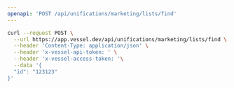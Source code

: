 ```yaml
---
openapi: 'POST /api/unifications/marketing/lists/find'
---
```


<RequestExample>

```bash Request
curl --request POST \
  --url https://app.vessel.dev/api/unifications/marketing/lists/find \
  --header 'Content-Type: application/json' \
  --header 'x-vessel-api-token: ' \
  --header 'x-vessel-access-token: '\
  --data '{
  "id": "123123"
}'
```

</RequestExample>
